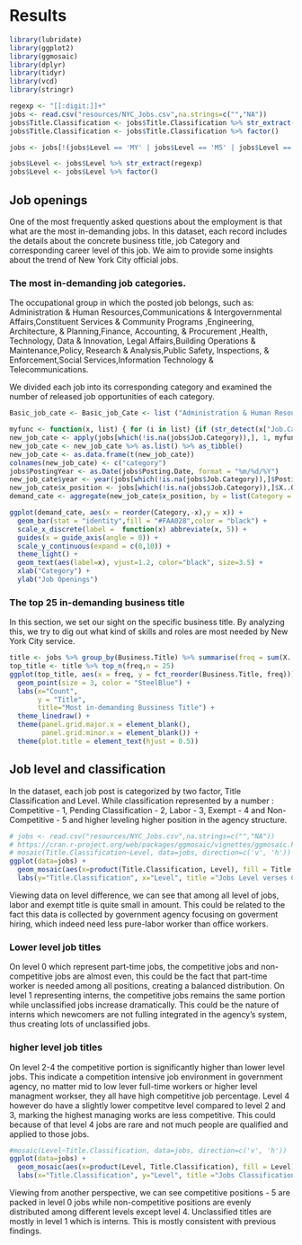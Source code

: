 # Results
```r
library(lubridate)
library(ggplot2)
library(ggmosaic)
library(dplyr)
library(tidyr)
library(vcd)
library(stringr)
```
```r
regexp <- "[[:digit:]]+"
jobs <- read.csv("resources/NYC_Jobs.csv",na.strings=c("","NA"))
jobs$Title.Classification <- jobs$Title.Classification %>% str_extract(regexp)
jobs$Title.Classification <- jobs$Title.Classification %>% factor()

jobs <- jobs[!(jobs$Level == 'MY' | jobs$Level == 'M5' | jobs$Level == 'M6' | jobs$Level == 'M7'),]

jobs$Level <- jobs$Level %>% str_extract(regexp)
jobs$Level <- jobs$Level %>% factor()

```
## Job openings 

One of the most frequently asked questions about the employment is that what are the most in-demanding jobs. In this dataset, each record includes the details about the concrete business title, job Category and corresponding career level of this job. We aim to provide some insights about the trend of New York City official jobs.

### The most in-demanding job categories.

The occupational group in which the posted job belongs, such as: Administration & Human Resources,Communications & Intergovernmental Affairs,Constituent Services & Community Programs
,Engineering, Architecture, & Planning,Finance, Accounting, & Procurement
,Health, Technology, Data & Innovation, Legal Affairs,Building Operations & Maintenance,Policy, Research & Analysis,Public Safety, Inspections, & Enforcement,Social Services,Information Technology & Telecommunications.

We divided each job into its corresponding category and examined the number of released job opportunities of each category.

```r
Basic_job_cate <- Basic_job_Cate <- list ("Administration & Human Resources", "Building Operations & Maintenance", "Clerical & Administrative Support","Communications & Intergovernmental Affairs","Constituent Services & Community Programs","Engineering, Architecture, & Planning", "Finance, Accounting, & Procurement","Health","Information Technology & Telecommunications","Legal","Policy, Research & Analysis","Public Safety, Inspections, & Enforcement","Social Services","Technology, Data & Innovation")

myfunc <- function(x, list) { for (i in list) {if (str_detect(x["Job.Category"],i)) {return(i)}}}
new_job_cate <- apply(jobs[which(!is.na(jobs$Job.Category)),], 1, myfunc, list = Basic_job_Cate)
new_job_cate <- new_job_cate %>% as.list() %>% as_tibble()
new_job_cate <- as.data.frame(t(new_job_cate))
colnames(new_job_cate) <- c("category")
jobs$PostingYear <- as.Date(jobs$Posting.Date, format = "%m/%d/%Y")
new_job_cate$year <- year(jobs[which(!is.na(jobs$Job.Category)),]$PostingYear)
new_job_cate$x_position <- jobs[which(!is.na(jobs$Job.Category)),]$X..Of.Positions
demand_cate <- aggregate(new_job_cate$x_position, by = list(Category = new_job_cate$category),FUN = sum)
```

```r
ggplot(demand_cate, aes(x = reorder(Category,-x),y = x)) +
  geom_bar(stat = "identity",fill = "#FAA028",color = "black") + 
  scale_x_discrete(label =  function(x) abbreviate(x, 5)) + 
  guides(x = guide_axis(angle = 0)) +
  scale_y_continuous(expand = c(0,10)) +
  theme_light() +
  geom_text(aes(label=x), vjust=1.2, color="black", size=3.5) +
  xlab("Category") +
  ylab("Job Openings")
```

### The top 25 in-demanding business title

In this section, we set our sight on the specific business title. By analyzing this, we try to dig out what kind of skills and roles are most needed by New York City service.

```r
title <- jobs %>% group_by(Business.Title) %>% summarise(freq = sum(X..Of.Positions))
top_title <- title %>% top_n(freq,n = 25)
ggplot(top_title, aes(x = freq, y = fct_reorder(Business.Title, freq))) +
  geom_point(size = 3, color = "SteelBlue") +
  labs(x="Count",
       y = "Title",
       title="Most in-demanding Bussiness Title") +
  theme_linedraw() +
  theme(panel.grid.major.x = element_blank(),
        panel.grid.minor.x = element_blank()) +
  theme(plot.title = element_text(hjust = 0.5))
```

## Job level and classification

In the dataset, each job post is categorized by two factor, Title Classification and Level. While classification represented by a number : Competitive - 1, Pending Classification - 2, Labor - 3, Exempt - 4 and Non-Competitive - 5 and higher leveling higher position in the agency structure.

```r
# jobs <- read.csv("resources/NYC_Jobs.csv",na.strings=c("","NA"))
# https://cran.r-project.org/web/packages/ggmosaic/vignettes/ggmosaic.html
# mosaic(Title.Classification~Level, data=jobs, direction=c('v', 'h'))
ggplot(data=jobs) + 
  geom_mosaic(aes(x=product(Title.Classification, Level), fill = Title.Classification), alpha = 0.6) +
  labs(y="Title.Classification", x="Level", title ="Jobs Level verses Classification" )
```

Viewing data on level difference, we can see that among all level of jobs, labor and exempt title is quite small in amount. This could be related to the fact this data is collected by government agency focusing on goverment hiring, which indeed need less pure-labor worker than office workers.

### Lower level job titles

On level 0 which represent part-time jobs, the competitive jobs and non-competitive jobs are almost even, this could be the fact that part-time worker is needed among all positions, creating a balanced distribution. On level 1 representing interns, the competitive jobs remains the same portion while unclassified jobs increase dramatically. This could be the nature of interns which newcomers are not fulling integrated in the agency's system, thus creating lots of unclassified jobs. 

### higher level job titles

On level 2-4 the competitive portion is significantly higher than lower level jobs. This indicate a competition intensive job environment in government agency, no matter mid to low lever full-time workers or higher level managment workser, they all have high competitive job percentage. Level 4 however do have a slightly lower competitve level compared to level 2 and 3, marking the highest managing works are less competitive. This could because of that level 4 jobs are rare and not much people are qualified and applied to those jobs.


```r
#mosaic(Level~Title.Classification, data=jobs, direction=c('v', 'h'))
ggplot(data=jobs) + 
  geom_mosaic(aes(x=product(Level, Title.Classification), fill = Level), alpha = 0.6) +
  labs(x="Title.Classification", y="Level", title ="Jobs Classification verses Level" )
```

Viewing from another perspective, we can see competitive positions - 5 are packed in level 0 jobs while non-competitive positions are evenly distributed among different levels except level 4. Unclassified titles are mostly in level 1 which is interns. This is mostly consistent with previous findings.